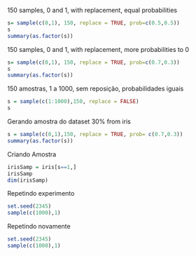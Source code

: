 150 samples, 0 and 1, with replacement, equal probabilities
```r
s= sample(c(0,1), 150, replace = TRUE, prob=c(0.5,0.5))
s
summary(as.factor(s))
```
150 samples, 0 and 1, with replacement, more probabilities to 0
```r
s= sample(c(0,1), 150, replace = TRUE, prob=c(0.7,0.3))
s
summary(as.factor(s))
```
150 amostras, 1 a 1000, sem reposição, probabilidades iguais
```r
s = sample(c(1:1000),150, replace = FALSE)
s
```
Gerando amostra do dataset
30% from iris
```r
s = sample(c(0,1),150, replace = TRUE, prob= c(0.7,0.3))
summary(as.factor(s))
```
Criando Amostra
```r
irisSamp = iris[s==1,]
irisSamp
dim(irisSamp)
```
Repetindo experimento
```r
set.seed(2345)
sample(c(1000),1)
```
Repetindo novamente
```r
set.seed(2345)
sample(c(1000),1)
```

